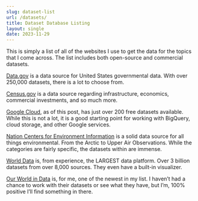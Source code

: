 ```yaml
---
slug: dataset-list
url: /datasets/
title: Dataset Database Listing
layout: single
date: 2023-11-29
---
```


This is simply a list of all of the websites I use to get the data for the topics that I come across. The list includes both open-source and commercial datasets.

[Data.gov](https://data.gov/) is a data source for United States governmental data. With over 250,000 datasets, there is a lot to choose from.

[Census.gov](https://census.gov/data.html) is a data source regarding infrastructure, economics, commercial investments, and so much more.

[Google Cloud](https://cloud.google.com/datasets), as of this post, has just over 200 free datasets available. While this is not a lot, it is a good starting point for working with BigQuery, cloud storage, and other Google services.

[Nation Centers for Environment Information](https://ncei.noaa.gov/products) is a solid data source for all things environmental. From the Arctic to Upper Air Observations. While the categories are fairly specific, the datasets within are immense.

[World Data](https://worlddata.ai) is, from experience, the LARGEST data platform. Over 3 billion datasets from over 8,000 sources. They even have a built-in visualizer.

[Our World in Data](https://ourworldindata.org) is, for me, one of the newest in my list. I haven't had a chance to work with their datasets or see what they have, but I'm, 100% positive I'll find something in there.